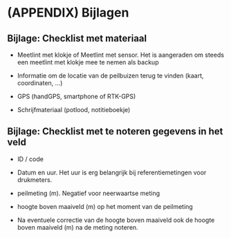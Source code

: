 # (APPENDIX) Bijlagen {.unnumbered}

```{=html}
<!--
Oplijsting van de bijlages die toegevoegd zijn aan dit protocol.
O.a. invulformulier of tabel met projectspecifieke gegevens voor de variabelen (bv afmetingen van proefvlak, diepte van oppervlaktemonster bodem, ...).
-->
```
## Bijlage: Checklist met materiaal

-   Meetlint met klokje of Meetlint met sensor.
    Het is aangeraden om steeds een meetlint met klokje mee te nemen als backup

-   Informatie om de locatie van de peilbuizen terug te vinden (kaart, coordinaten, ...)

-   GPS (handGPS, smartphone of RTK-GPS)

-   Schrijfmateriaal (potlood, notitieboekje)

## Bijlage: Checklist met te noteren gegevens in het veld

-   ID / code

-   Datum en uur.
    Het uur is erg belangrijk bij referentiemetingen voor drukmeters.

-   peilmeting (m).
    Negatief voor neerwaartse meting

-   hoogte boven maaiveld (m) op het moment van de peilmeting

-   Na eventuele correctie van de hoogte boven maaiveld ook de hoogte boven maaiveld (m) na de meting noteren.

